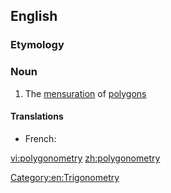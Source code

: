 ==English==

===Etymology===
{{suffix|polygon|metry|lang=en}}

===Noun===
{{en-noun|polygonometries}}

# The [[mensuration]] of [[polygon]]s

====Translations====
{{trans-top}}
* French: {{t+|fr|polygonométrie|f}}
{{trans-mid}}
{{trans-bottom}}

[[Category:en:Trigonometry]]

[[vi:polygonometry]]
[[zh:polygonometry]]